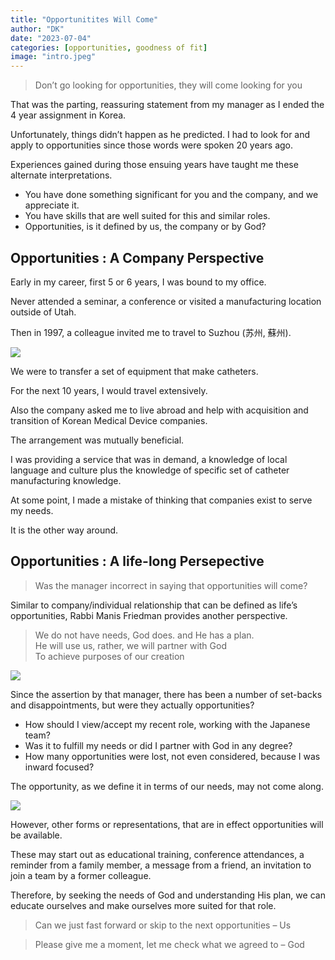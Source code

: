 ```yaml
---
title: "Opportunitites Will Come"
author: "DK"
date: "2023-07-04"
categories: [opportunities, goodness of fit]
image: "intro.jpeg"
---
```


> Don't go looking for opportunities, they will come looking for you

That was the parting, reassuring statement from my manager as I ended the 4 year assignment in Korea.

Unfortunately, things didn't happen as he predicted. I had to look for and apply to opportunities since those words were spoken 20 years ago.

Experiences gained during those ensuing years have taught me these alternate interpretations.

-   You have done something significant for you and the company, and we appreciate it.
-   You have skills that are well suited for this and similar roles.
-   Opportunities, is it defined by us, the company or by God?

## Opportunities : A Company Perspective

Early in my career, first 5 or 6 years, I was bound to my office.

Never attended a seminar, a conference or visited a manufacturing location outside of Utah.

Then in 1997, a colleague invited me to travel to Suzhou (苏州, 蘇州).

![](suzhou1.JPG)

We were to transfer a set of equipment that make catheters.

For the next 10 years, I would travel extensively.

Also the company asked me to live abroad and help with acquisition and transition of Korean Medical Device companies.

The arrangement was mutually beneficial.

I was providing a service that was in demand, a knowledge of local language and culture plus the knowledge of specific set of catheter manufacturing knowledge.

At some point, I made a mistake of thinking that companies exist to serve my needs.

It is the other way around.

## Opportunities : A life-long Persepective

> Was the manager incorrect in saying that opportunities will come?

Similar to company/individual relationship that can be defined as life's opportunities, Rabbi Manis Friedman provides another perspective.

> We do not have needs, God does. and He has a plan.  
> He will use us, rather, we will partner with God  
> To achieve purposes of our creation

![](temple.jpg)

Since the assertion by that manager, there has been a number of set-backs and disappointments, but were they actually opportunities?

-   How should I view/accept my recent role, working with the Japanese team?
-   Was it to fulfill my needs or did I partner with God in any degree?
-   How many opportunities were lost, not even considered, because I was inward focused?

The opportunity, as we define it in terms of our needs, may not come along.

![](kamakura.JPG)

However, other forms or representations, that are in effect opportunities will be available.

These may start out as educational training, conference attendances, a reminder from a family member, a message from a friend, an invitation to join a team by a former colleague.

Therefore, by seeking the needs of God and understanding His plan, we can educate ourselves and make ourselves more suited for that role.

> Can we just fast forward or skip to the next opportunities 
-- Us

> Please give me a moment, let me check what we agreed to
-- God